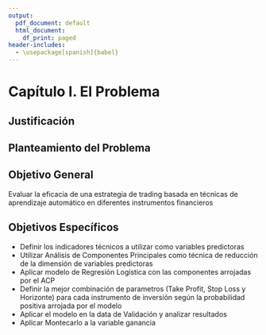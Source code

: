 ```yaml
---
output:
  pdf_document: default
  html_document:
    df_print: paged
header-includes:
  - \usepackage[spanish]{babel}
---
```


# Capítulo I. El Problema \label{sec:cap I}

## Justificación



## Planteamiento del Problema


## Objetivo General
Evaluar la eficacia de una estrategia de trading basada en técnicas de aprendizaje automático en diferentes instrumentos financieros

## Objetivos Específicos
- Definir los indicadores técnicos a utilizar como variables predictoras
- Utilizar Análisis de Componentes Principales como técnica de reducción de la dimensión de variables predictoras
- Aplicar modelo de Regresión Logística con las componentes arrojadas por el ACP
- Definir la mejor combinación de parametros (Take Profit, Stop Loss y Horizonte) para cada instrumento de inversión según la probabilidad positiva arrojada por el modelo
- Aplicar el modelo en la data de Validación y analizar resultados
- Aplicar Montecarlo a la variable ganancia


